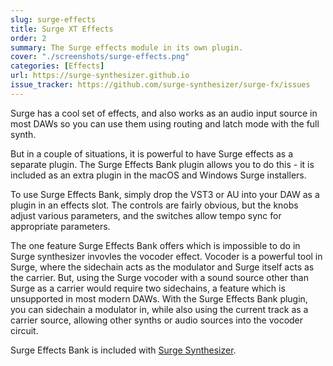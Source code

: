 ```yaml
---
slug: surge-effects
title: Surge XT Effects
order: 2
summary: The Surge effects module in its own plugin.
cover: "./screenshots/surge-effects.png"
categories: [Effects]
url: https://surge-synthesizer.github.io
issue_tracker: https://github.com/surge-synthesizer/surge-fx/issues
---
```


Surge has a cool set of effects, and also works as an audio input source in most DAWs so you can use them using
routing and latch mode with the full synth.

But in a couple of situations, it is powerful to have Surge effects as a separate plugin. The Surge Effects Bank plugin allows
you to do this - it is included as an extra plugin in the macOS and Windows Surge installers.

To use Surge Effects Bank, simply drop the VST3 or AU into your DAW as a plugin in an effects slot. The controls are
fairly obvious, but the knobs adjust various parameters, and the switches allow tempo sync for appropriate parameters.

The one feature Surge Effects Bank offers which is impossible to do in Surge synthesizer invovles the vocoder effect. Vocoder
is a powerful tool in Surge, where the sidechain acts as the modulator and Surge itself acts as the carrier. But, using the
Surge vocoder with a sound source other than Surge as a carrier would require two sidechains, a feature which is unsupported
in most modern DAWs. With the Surge Effects Bank plugin, you can sidechain a modulator in, while also using the current track as a
carrier source, allowing other synths or audio sources into the vocoder circuit.

Surge Effects Bank is included with [Surge Synthesizer](https://surge-synthesizer.github.io).
